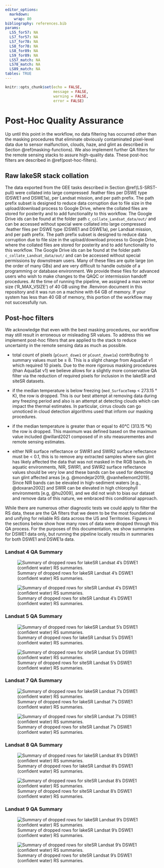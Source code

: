 ```yaml
---
editor_options:
  markdown:
    wrap: 80
bibliography: references.bib
params:
  LS5_for57: NA
  LS7_for57: NA
  LS7_for78: NA
  LS8_for78: NA
  LS8_for89: NA
  LS9_for89: NA
  LS57_match: NA
  LS78_match: NA
  LS89_match: NA
tables: TRUE
---
```


```r
knitr::opts_chunk$set(echo = FALSE, 
                      message = FALSE, 
                      warning = FALSE, 
                      error = FALSE)


```

# Post-Hoc Quality Assurance {#post-hoc-qa}

Up until this point in the workflow, no data filtering has occurred other than
the masking procedures that eliminate obviously contaminated pixel-level data
due to sensor malfunction, clouds, haze, and glint as described in Section
\@ref(masking-functions). We also implement further QA filters for the remote
sensing stacks to assure high-quality data. These post-hoc filters are described
in \@ref(post-hoc-filters).

## Raw lakeSR stack collation {#raw-lakesr}

The data exported from the GEE tasks described in Section \@ref(LS-SRST-pull)
were collated into large compressed .feather files per DSWE type (DSWE1 and
DSWE1a), per Landsat mission, and per path prefix. The path prefix subset is
designed to reduce data corruption due to file size in the upload/download
process to Google Drive, where the collated files are stored for posterity and
to add functionality to this workflow. The Google Drive ids can be found at the
folder path `c_collate_Landsat_data/out/` and can be accessed without special
were collated into large compressed .feather files per DSWE type (DSWE1 and
DSWE1a), per Landsat mission, and per path prefix. The path prefix subset is
designed to reduce data corruption due to file size in the upload/download
process to Google Drive, where the collated files are stored for posterity and
to add functionality to this workflow. The Google Drive ids can be found at the
folder path `c_collate_Landsat_data/out/` and can be accessed without special
permissions by downstream users. Many of these files are quite large (on the
order of many GBs) and are very difficult to handle outside of a programming or
database environment. We provide these files for advanced users who wish to make
changes to the QAQC or intermission handoff procedures. At the time of running
the pipeline, we assigned a max vector size ('R_MAX_VSIZE') of 40 GB using the
.Renviron document in this repository and it was run on a machine with 64 GB of
memory. If your system has less than 40 GB of memory, this portion of the
workflow may not successfully run.

## Post-hoc filters {#post-hoc-filters}

We acknowledge that even with the best masking procedures, our workflow may
still result in erroneous or misleading SR values. To address this we implement
post-hoc filters that are applied to the stack to reduce uncertainty in the
remote sensing data as much as possible.

-   total count of pixels (`pCount_dswe1` or `pCount_dswe1a`) contributing to
    summary values must be ≥ 8. This is a slight change from AquaSat v1 which
    required 10 pixels. Due to the more rigorous masking procedures (than
    AquaSat v1) we believe allows for a slightly more conservative QA filter via
    the reduction of required pixels for inclusion in the lakeSR and siteSR
    datasets.

-   if the median temperature is below freezing (`med_SurfaceTemp` \< 273.15 °
    K), the row is dropped. This is our best attempt at removing data during any
    freezing period and also is an attempt at detecting clouds which can impact
    the thermal estimates. In particular, cirrus clouds can go unnoticed in
    cloud detection algorithms used that inform our masking procedures.

-   if the median temperature is greater than or equal to 40°C (313.15 °K) the
    row is dropped. This maximum was defined based on the maximum value included
    @willard2021 composed of *in situ* measurementes and remote sensing
    estimates.

-   either NIR surface reflectance or SWIR1 and SWIR2 surface reflectance must
    be \< 0.1, this is to remove any extracted samples where sun glint has
    likely affected the data that was not masked in the RGB bands. In aquatic
    environments, NIR, SWIR1, and SWIR2 surface reflectance values should be
    very low and these bands can be used for detecting sun glint affected areas
    [e.g. @mondejar2019, @vanhellemont2019]. Since NIR bands can be elevated in
    high-sediment waters [e.g., @doxaran2002] and SWIR can be elevated in high
    chlorophyll environments [e.g, @hu2009], and we did not wish to bias our
    dataset and remove data of this nature, we embraced this conditional
    approach.

While there are numerous other diagnostic tests we could apply to filter the RS
data, these are the QA filters that we deem to be the most foundational and
unifying for reliable RS data across the US and Territories. Figures in the
sections below show how many rows of data were dropped through this QA process.
For the purposes of this documentation, we show summaries for DSWE1 data only,
but running the pipeline locally results in summaries for both DSWE1 and DSWE1a
data.

### Landsat 4 QA Summary

![Summary of dropped rows for lakeSR Landsat 4's DSWE1 (confident water) RS
summaries.](images/lakeSR/LT04_dswe1_drop_summary.png){#fig:lake-ls4-dswe1-drop}

![Summary of dropped rows for siteSR Landsat 4's DSWE1 (confident water) RS
summaries.](images/siteSR/LT04_dswe1_drop_summary.png){#fig:site-ls4-dswe1-drop}

### Landsat 5 QA Summary

![Summary of dropped rows for lakeSR Landsat 5's DSWE1 (confident water) RS
summaries.](images/lakeSR/LT05_DSWE1_drop_summary.png){#fig:lake-ls5-dswe1-drop}

![Summary of dropped rows for siteSR Landsat 5's DSWE1 (confident water) RS
summaries.](images/siteSR/LT05_DSWE1_drop_summary.png){#fig:site-ls5-dswe1-drop}

### Landsat 7 QA Summary

![Summary of dropped rows for lakeSR Landsat 7's DSWE1 (confident water) RS
summaries.](images/lakeSR/LE07_DSWE1_drop_summary.png){#fig:lake-ls7-dswe1-drop}

![Summary of dropped rows for siteSR Landsat 7's DSWE1 (confident water) RS
summaries.](images/siteSR/LE07_DSWE1_drop_summary.png){#fig:site-ls7-dswe1-drop}

### Landsat 8 QA Summary

![Summary of dropped rows for lakeSR Landsat 8's DSWE1 (confident water) RS
summaries.](images/lakeSR/LC08_DSWE1_drop_summary.png){#fig:lake-ls8-dswe1-drop}

![Summary of dropped rows for siteSR Landsat 8's DSWE1 (confident water) RS
summaries.](images/siteSR/LC08_DSWE1_drop_summary.png){#fig:site-ls8-dswe1-drop}

### Landsat 9 QA Summary

![Summary of dropped rows for lakeSR Landsat 9's DSWE1 (confident water) RS
summaries.](images/lakeSR/LC09_DSWE1_drop_summary.png){#fig:lake-ls9-dswe1-drop}

![Summary of dropped rows for siteSR Landsat 9's DSWE1 (confident water) RS
summaries.](images/siteSR/LC09_DSWE1_drop_summary.png){#fig:site-ls9-dswe1-drop}
